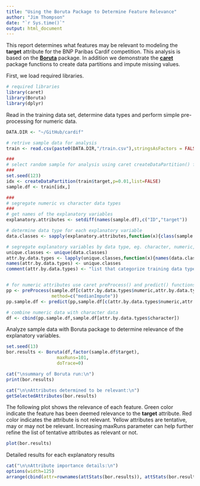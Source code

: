 ```yaml
---
title: "Using the Boruta Package to Determine Feature Relevance"
author: "Jim Thompson"
date: "`r Sys.time()`"
output: html_document
---
```


This report determines what features may be relevant to modeling the **target**
attribute for the BNP Paribas Cardif competition.  This analysis is based on
the [**Boruta**](https://cran.r-project.org/web/packages/Boruta/index.html) package.
In addition we demonstrate the [**caret**](https://cran.r-project.org/web/packages/caret/index.html) package functions 
to create data partitions and impute missing values.

First, we load required libraries.
```r
# required libraries
library(caret)
library(Boruta)
library(dplyr)
```

Read in the training data set, determine data types and perform simple pre-processing 
for numeric data.
```r
DATA.DIR <- "~/GitHub/cardif"

# retrive sample data for analysis
train <- read.csv(paste0(DATA.DIR,"/train.csv"),stringsAsFactors = FALSE)

###
# select random sample for analysis using caret createDataPartition() function
###
set.seed(123)
idx <- createDataPartition(train$target,p=0.01,list=FALSE)
sample.df <- train[idx,]

###
# segregate numeric vs character data types
###
# get names of the explanatory variables
explanatory.attributes <- setdiff(names(sample.df),c("ID","target"))

# determine data type for each explanatory variable
data.classes <- sapply(explanatory.attributes,function(x){class(sample.df[,x])})

# segregate explanatory variables by data type, eg. character, numeric, integer
unique.classes <- unique(data.classes)
attr.by.data.types <- lapply(unique.classes,function(x){names(data.classes[data.classes==x])})
names(attr.by.data.types) <- unique.classes
comment(attr.by.data.types) <- "list that categorize training data types"


# for numeric attributes use caret preProcess() and predict() functions to impute missing values
pp <- preProcess(sample.df[c(attr.by.data.types$numeric,attr.by.data.types$integer)],
                 method=c("medianImpute"))
pp.sample.df <- predict(pp,sample.df[c(attr.by.data.types$numeric,attr.by.data.types$integer)])

# combine numeric data with character data
df <- cbind(pp.sample.df,sample.df[attr.by.data.types$character])

```


Analyze sample data with Boruta package to determine relevance of the explanatory
variables.
```r
set.seed(13)
bor.results <- Boruta(df,factor(sample.df$target),
                   maxRuns=101,
                   doTrace=0)
```


```r
cat("\nsummary of Boruta run:\n")
print(bor.results)

cat("\n\nAttributes determined to be relevant:\n")
getSelectedAttributes(bor.results)
```

The following plot shows the relevance of each feature.  Green color indicate
the feature has been deemed relevance to the **target** attribute.  Red color
indicates the attribute is not relevant.  Yellow attributes are tentative, may or 
may not be relevant.  Increasing maxRuns parameter can help further refine
the list of tentative attributes as relevant or not.
```r
plot(bor.results)
```

Detailed results for each explanatory results
```r
cat("\n\nAttribute importance details:\n")
options(width=125)
arrange(cbind(attr=rownames(attStats(bor.results)), attStats(bor.results)),desc(medianImp))
```
